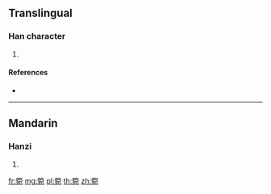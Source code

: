 {{character info/new}}
==Translingual==

===Han character===
{{Han char|rn=118|rad=竹|as=08|sn=14|four=|canj=HJNU}}

# {{defn|Han|sort=竹08}}

====References====
* {{Han ref|kx=0889.080|dkj=26164|dj=1317.020|hdz=52987.020|uh=7BA2|ud=31650}}

----

==Mandarin==

===Hanzi===
{{cmn-hanzi|pin=[[yuān]] ([[yuan1]])|wg=yüan<sup>1</sup>}}

# {{defn|lang=cmn|sort=竹08}}

[[fr:箢]]
[[mg:箢]]
[[pl:箢]]
[[th:箢]]
[[zh:箢]]